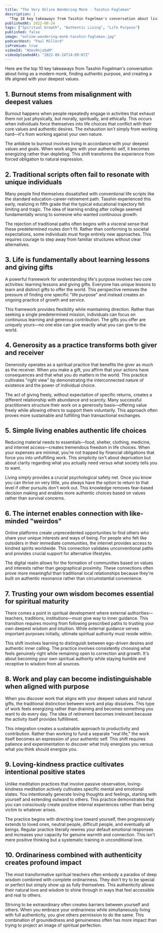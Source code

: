 ```yaml
---
title: "The Very Online Wandering Monk - Tasshin Fogleman"
description: |
  "Top 10 key takeaways from Tasshin Fogelman's conversation about living as a modern monk, finding authentic purpose, and creating a life aligned with your deepest values."
publishedAt: 2022-08-24
tags: ["Spiritual Growth", "Authentic Living", "Life Purpose"]
published: false
image: "online-wandering-monk-tasshin-fogleman.jpg"
podcastHost: "Paul Millerd"
isPremium: true
videoId: "AUes0njzbaM"
videoUploadedAt: "2022-08-24T14:09:07Z"
---
```



<PodcastSummaryPageLayout frontmatter={frontmatter}>
Here are the top 10 key takeaways from Tasshin Fogelman's conversation about living as a modern monk, finding authentic purpose, and creating a life aligned with your deepest values.

## 1. Burnout stems from misalignment with deepest values

Burnout happens when people repeatedly engage in activities that exhaust them not just physically, but morally, spiritually, and ethically. This occurs when individuals force themselves into life choices that conflict with their core values and authentic desires. The exhaustion isn't simply from working hard—it's from working against your own nature.

The antidote to burnout involves living in accordance with your deepest values and goals. When work aligns with your authentic self, it becomes energizing rather than depleting. This shift transforms the experience from forced obligation to natural expression.

## 2. Traditional scripts often fail to resonate with unique individuals

Many people find themselves dissatisfied with conventional life scripts like the standard education-career-retirement path. Tasshin experienced this early, realizing in fifth grade that the typical educational trajectory felt limiting and tragic. The idea of learning ending after college seemed fundamentally wrong to someone who wanted continuous growth.

The rejection of traditional paths often begins with a visceral sense that these predetermined routes don't fit. Rather than conforming to societal expectations, some individuals must forge entirely new approaches. This requires courage to step away from familiar structures without clear alternatives.

## 3. Life is fundamentally about learning lessons and giving gifts

A powerful framework for understanding life's purpose involves two core activities: learning lessons and giving gifts. Everyone has unique lessons to learn and distinct gifts to offer the world. This perspective removes the pressure of finding one specific "life purpose" and instead creates an ongoing practice of growth and service.

This framework provides flexibility while maintaining direction. Rather than seeking a single predetermined mission, individuals can focus on continuous learning and generous contribution. The gifts you offer are uniquely yours—no one else can give exactly what you can give to the world.

## 4. Generosity as a practice transforms both giver and receiver

Generosity operates as a spiritual practice that benefits the giver as much as the receiver. When you make a gift, you affirm that your actions have consequences and that what you do matters in the world. This practice cultivates "right view" by demonstrating the interconnected nature of existence and the power of individual choice.

The act of giving freely, without expectation of specific returns, creates a different relationship with abundance and scarcity. Many successful practitioners structure their work on a generosity basis—offering value freely while allowing others to support them voluntarily. This approach often proves more sustainable and fulfilling than transactional exchanges.

## 5. Simple living enables authentic life choices

Reducing material needs to essentials—food, shelter, clothing, medicine, and internet access—creates tremendous freedom in life choices. When your expenses are minimal, you're not trapped by financial obligations that force you into unfulfilling work. This simplicity isn't about deprivation but about clarity regarding what you actually need versus what society tells you to want.

Living simply provides a crucial psychological safety net. Once you know you can thrive on very little, you always have the option to return to that level if other pursuits don't work out. This knowledge removes fear-based decision making and enables more authentic choices based on values rather than survival concerns.

## 6. The internet enables connection with like-minded "weirdos"

Online platforms create unprecedented opportunities to find others who share your unique interests and ways of being. For people who felt like outsiders in their immediate communities, the internet provides access to kindred spirits worldwide. This connection validates unconventional paths and provides crucial support for alternative lifestyles.

The digital realm allows for the formation of communities based on values and interests rather than geographical proximity. These connections often prove more meaningful than traditional local relationships because they're built on authentic resonance rather than circumstantial convenience.

## 7. Trusting your own wisdom becomes essential for spiritual maturity

There comes a point in spiritual development where external authorities—teachers, traditions, institutions—must give way to inner guidance. This transition requires moving from following prescribed paths to trusting your own deepest wisdom and intuition. While external guidance serves important purposes initially, ultimate spiritual authority must reside within.

This shift involves learning to distinguish between ego-driven desires and authentic inner calling. The practice involves consistently choosing what feels genuinely right while remaining open to correction and growth. It's about becoming your own spiritual authority while staying humble and receptive to wisdom from all sources.

## 8. Work and play can become indistinguishable when aligned with purpose

When you discover work that aligns with your deepest values and natural gifts, the traditional distinction between work and play dissolves. This type of work feels energizing rather than draining and becomes something you want to do every day. The idea of retirement becomes irrelevant because the activity itself provides fulfillment.

This integration creates a sustainable approach to productivity and contribution. Rather than working to fund a separate "real life," the work itself becomes an expression of your authentic self. This shift requires patience and experimentation to discover what truly energizes you versus what you think should energize you.

## 9. Loving-kindness practice cultivates intentional positive states

Unlike meditation practices that involve passive observation, loving-kindness meditation actively cultivates specific mental and emotional states. You intentionally generate loving thoughts and feelings, starting with yourself and extending outward to others. This practice demonstrates that you can consciously create positive internal experiences rather than being victim to whatever arises.

The practice begins with directing love toward yourself, then progressively extends to loved ones, neutral people, difficult people, and eventually all beings. Regular practice literally rewires your default emotional responses and increases your capacity for genuine warmth and connection. This isn't mere positive thinking but a systematic training in unconditional love.

## 10. Ordinariness combined with authenticity creates profound impact

The most transformative spiritual teachers often embody a paradox of deep wisdom combined with complete ordinariness. They don't try to be special or perfect but simply show up as fully themselves. This authenticity allows their natural love and wisdom to shine through in ways that feel accessible and real to others.

Striving to be extraordinary often creates barriers between yourself and others. When you embrace your ordinariness while simultaneously living with full authenticity, you give others permission to do the same. This combination of groundedness and genuineness often has more impact than trying to project an image of spiritual perfection.

</PodcastSummaryPageLayout>
